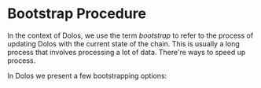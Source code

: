 
# Bootstrap Procedure

In the context of Dolos, we use the term _bootstrap_ to refer to the process of updating Dolos with the current state of the chain. This is usually a long process that involves processing a lot of data. There're ways to speed up process.

In Dolos we present a few bootstrapping options:

<Cards>
    <Card title="Relay Node" arrow href="./bootstrap/relay" />
    <Card title="Mithril Snapshot" arrow href="./bootstrap/mithril" />
</Cards>
